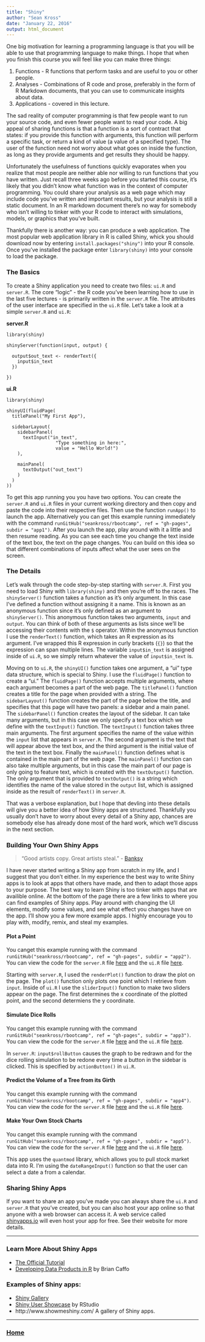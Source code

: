 ```yaml
---
title: "Shiny"
author: "Sean Kross"
date: "January 22, 2016"
output: html_document
---
```


One big motivation for learning a programming language is that you
will be able to use that programming language to make things. I hope that when
you finish this course you will feel like you can make three things:

1. Functions - R functions that perform tasks and are useful to you or
other people.
2. Analyses - Combinations of R code and prose, preferably in the form of R
Markdown documents, that you can use to communicate insights about data.
3. Applications - covered in this lecture.

The sad reality of computer programming is that few people want to run your
source code, and even fewer people want to read your code. A big appeal of
sharing functions is that a function is a sort of contract that states: if
you provide this function with arguments, this function will perform a specific
task, or return a kind of value (a value of a specified type). The user of the
function need not worry about what goes on inside the function, as long as they
provide arguments and get results they should be happy.

Unfortunately the usefulness of functions quickly evaporates when you realize
that most people are neither able nor willing to run functions that you have
written. Just recall three weeks ago before you started this course, it's likely
that you didn't know what function was in the context of computer programming.
You could share your analysis as a web page which may include code you've
written and important results, but your analysis is still a static document.
In an R markdown document there's no way for somebody who isn't willing to 
tinker with your R code to interact with simulations, models, or graphics that 
you've built.

Thankfully there is another way: you can produce a web application. The most
popular web application library in R is called Shiny, whick you should download
now by entering `install.packages("shiny")` into your R console. Once you've
installed the package enter `library(shiny)` into your console to load the
package.

### The Basics

To create a Shiny application you need to create two files: `ui.R` and
`server.R`. The core "logic" - the R code you've been learning how to use in
the last five lectures - is primarily written in the `server.R` file. The
attributes of the user interface are specified in the `ui.R` file. Let's take a
look at a simple `server.R` and `ui.R`:

**server.R**

```
library(shiny)

shinyServer(function(input, output) {

  output$out_text <- renderText({
    input$in_text
  })
  
})
```

**ui.R**

```
library(shiny)

shinyUI(fluidPage(
  titlePanel("My First App"),
  
  sidebarLayout(
    sidebarPanel(
      textInput("in_text",
                  "Type something in here:",
                  value = "Hello World!")
    ),
    
    mainPanel(
      textOutput("out_text")
    )
  )
))
```

To get this app running you you have two options. You can create the `server.R` 
and `ui.R` files in your current working directory and then copy and paste the 
code into their respective files. Then use the function `runApp()` to launch
the app. Alternatively you can get this example running immediately with the 
command `runGitHub("seankross/rbootcamp", ref = "gh-pages", subdir = "app1")`. After you launch
the app, play around with it a little and then resume reading. As you can see
each time you change the text inside of the text box, the text on the page
changes. You can build on this idea so that different combinations of inputs
affect what the user sees on the screen.

### The Details

Let's walk through the code step-by-step starting with `server.R`. First you
need to load Shiny with `library(shiny)` and then you're off to the races. The
`shinyServer()` function takes a function as it's only argument. In this case
I've defined a function without assigning it a name. This is known as an
anonymous function since it's only defined as an argument to `shinyServer()`.
This anonymous function takes two arguments, `input` and `output`. You can
think of both of these arguments as lists since we'll be accessing their
contents with the `$` operator. Within the anonymous function I use the
`renderText()` function, which takes an R expression as its argument. I've
wrapped this R expression in curly brackets (`{}`) so that the expression can
span multiple lines. The variable `input$in_text` is assigned inside of `ui.R`,
so we simply return whatever the value of `input$in_text` is.

Moving on to `ui.R`, the `shinyUI()` function takes one argument, a "ui"
type data structure, which is special to Shiny. I use the `fluidPage()` function
to create a "ui." The `fluidPage()` function accepts multiple arguments, where
each argument becomes a part of the web page. The `titlePanel()` function
creates a title for the page when provided with a string. The `sidebarLayout()`
function creates the part of the page below the title, and specifies that this
page will have two panels: a sidebar and a main panel. The `sidebarPanel()`
function creates the layout of the sidebar. It can take many arguments, but in
this case we only specify a text box which we define with the `textInput()`
function. The `textInput()` function takes three main arguments. The first
argument specifies the name of the value within the `input` list that appears in
`server.R`. The second argument is the text that will appear above the text box,
and the third argument is the initial value of the text in the text box. Finally
the `mainPanel()` function defines what is contained in the main part of the
web page. The `mainPanel()` function can also take multiple arguments, but in
this case the main part of our page is only going to feature text, which is
created with the `textOutput()` function. The only argument that is provided to
`textOutput()` is a string which identifies the name of the value stored in the
`output` list, which is assigned inside as the result of `renderText()` in
`server.R`.

That was a verbose explanation, but I hope that devling into these details will
give you a better idea of how Shiny apps are structured. Thankfully you usually
don't have to worry about every detail of a Shiny app, chances are somebody else
has already done most of the hard work, which we'll discuss in the next section.

### Building Your Own Shiny Apps

> "Good artists copy. Great artists steal." - [Banksy](https://en.wikipedia.org/wiki/Banksy)

I have never started writing a Shiny app from scratch in my life, and I suggest
that you don't either. In my experience the best way to write Shiny apps is to
look at apps that others have made, and then to adapt those apps to your 
purpose. The best way to learn Shiny is too tinker with apps that are availible
online. At the bottom of the page there are a few links to where you can find 
examples of Shiny apps. Play around with changing the UI elements, modify some 
values, and see what effect you changes have on the app. I'll show you a few 
more example apps. I highly encourage you to play with, modify, remix, and steal
my examples. 

#### Plot a Point

You canget this example running with the command 
`runGitHub("seankross/rbootcamp", ref = "gh-pages", subdir = "app2")`. You can view the code for
the `server.R` file [here](https://github.com/seankross/rbootcamp/blob/gh-pages/app2/server.R) and the `ui.R` file [here](https://github.com/seankross/rbootcamp/blob/gh-pages/app2/ui.R).

Starting with `server.R`, I used the `renderPlot()` function to draw the plot
on the page. The `plot()` function only plots one point which I retrieve from
`input`. Inside of `ui.R` I use the `sliderInput()` function to make two sliders
appear on the page. The first determines the x coordinate of the plotted point,
and the second determiens the y coordinate.

#### Simulate Dice Rolls

You canget this example running with the command 
`runGitHub("seankross/rbootcamp", ref = "gh-pages", subdir = "app3")`. You can view the code for
the `server.R` file [here](https://github.com/seankross/rbootcamp/blob/gh-pages/app3/server.R) and the `ui.R` file [here](https://github.com/seankross/rbootcamp/blob/gh-pages/app3/ui.R).

In `server.R`: `input$rollButton` causes the graph to be redrawn and for the
dice rolling simulation to be redone every time a button in the sidebar is
clicked. This is specified by `actionButton()` in `ui.R`.

#### Predict the Volume of a Tree from its Girth

You canget this example running with the command 
`runGitHub("seankross/rbootcamp", ref = "gh-pages", subdir = "app4")`. You can view the code for
the `server.R` file [here](https://github.com/seankross/rbootcamp/blob/gh-pages/app4/server.R) and the `ui.R` file [here](https://github.com/seankross/rbootcamp/blob/gh-pages/app4/ui.R).

#### Make Your Own Stock Charts

You canget this example running with the command 
`runGitHub("seankross/rbootcamp", ref = "gh-pages", subdir = "app5")`. You can view the code for
the `server.R` file [here](https://github.com/seankross/rbootcamp/blob/gh-pages/app5/server.R) and the `ui.R` file [here](https://github.com/seankross/rbootcamp/blob/gh-pages/app5/ui.R).

This app uses the `quantmod` library, which allows you to pull stock market data
into R. I'm using the `dateRangeInput()` function so that the user can select
a date a from a calendar.

### Sharing Shiny Apps

If you want to share an app you've made you can always share the `ui.R` and
`server.R` that you've created, but you can also host your app online so that
anyone with a web browser can access it. A web service called 
[shinyapps.io](http://www.shinyapps.io/) will even host your app for free. See
their website for more details.

---

### Learn More About Shiny Apps

- [The Official Tutorial](http://shiny.rstudio.com/tutorial/)
- [Developing Data Products in R](https://leanpub.com/ddp) by Brian Caffo

### Examples of Shiny apps:

- [Shiny Gallery](http://shiny.rstudio.com/gallery/)
- [Shiny User Showcase](https://www.rstudio.com/products/shiny/shiny-user-showcase/) by RStudio
- http://www.showmeshiny.com/ A gallery of Shiny apps.

---

### [Home](index.html)
